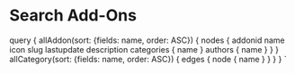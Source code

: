 
<MetadataHeader title="Search Add-ons" />

# Search Add-Ons

<SearchAddons addons={props.data.allAddon.nodes} categories={props.data.allCategory.edges} />


  query {
    allAddon(sort: {fields: name, order: ASC}) {
      nodes {
        addonid
        name
        icon
        slug
        lastupdate
        description
        categories {
          name
        }
        authors {
          name
        }
      }
    }
    allCategory(sort: {fields: name, order: ASC}) {
      edges {
        node {
          name
        }
      }
    }
  }
`